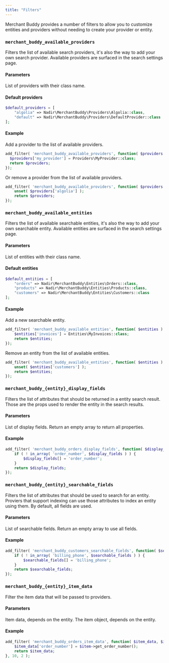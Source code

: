 ```yaml
---
title: "Filters"
---
```


Merchant Buddy provides a number of filters to allow you to customize entities and providers without needing to create your provider or entity.

### `merchant_buddy_available_providers`

Filters the list of available search providers, it's also the way to add your own search provider. Available providers are surfaced in the search settings page.

#### Parameters

<ParamField path="providers" type="array">
  List of providers with their class name.
</ParamField>

#### Default providers

```php
$default_providers = [
    "algolia" => Nadir\MerchantBuddy\Providers\Algolia::class,
    "default" => Nadir\MerchantBuddy\Providers\DefaultProvider::class
];
```

#### Example

Add a provider to the list of available providers.

```php
add_filter( 'merchant_buddy_available_providers', function( $providers ) {
  $providers['my_provider'] = Providers\MyProvider::class;
  return $providers;
});
```

Or remove a provider from the list of available providers.

```php
add_filter( 'merchant_buddy_available_providers', function( $providers ) {
    unset( $providers['algolia'] );
    return $providers;
});
```

### `merchant_buddy_available_entities`

Filters the list of available searchable entities, it's also the way to add your own searchable entity. Available entities are surfaced in the search settings page.

#### Parameters

<ParamField path="entities" type="array">
  List of entities with their class name.
</ParamField>

#### Default entities

```php
$default_entities = [
    "orders" => Nadir\MerchantBuddy\Entities\Orders::class,
    "products" => Nadir\MerchantBuddy\Entities\Products::class,
    "customers" => Nadir\MerchantBuddy\Entities\Customers::class
];
```

#### Example

Add a new searchable entity.

```php
add_filter( 'merchant_buddy_available_entities', function( $entities ) {
    $entities['invoices'] = Entities\MyInvoices::class;
    return $entities;
});
```

Remove an entity from the list of available entities.

```php
add_filter( 'merchant_buddy_available_entities', function( $entities ) {
    unset( $entities['customers'] );
    return $entities;
});
```

### `merchant_buddy_{entity}_display_fields`

Filters the list of attributes that should be returned in a entity search result. Those are the props used to render the entity in the search results.

#### Parameters

<ParamField path="display_fields" type="string[]" default="[]">
  List of display fields. Return an empty array to return all properties.
</ParamField>

#### Example

```php
add_filter( 'merchant_buddy_orders_display_fields', function( $display_fields ) {
    if ( ! in_array( 'order_number', $display_fields ) ) {
        $display_fields[] = 'order_number';
    }
    return $display_fields;
});
```

### `merchant_buddy_{entity}_searchable_fields`

Filters the list of attributes that should be used to search for an entity. Proviers that support indexing can use those attributes to index an entity using them. By default, all fields are used.

#### Parameters

<ParamField path="searchable_fields" type="string[]" default="[]">
  List of searchable fields. Return an empty array to use all fields.
</ParamField>

#### Example

```php
add_filter( 'merchant_buddy_customers_searchable_fields', function( $searchable_fields ) {
    if ( ! in_array( 'billing_phone', $searchable_fields ) ) {
        $searchable_fields[] = 'billing_phone';
    }
    return $searchable_fields;
});
```

### `merchant_buddy_{entity}_item_data`

Filter the item data that will be passed to providers.

#### Parameters

<ParamField path="item_data" type="array">
  Item data, depends on the entity.
</ParamField>

<ParamField path="item" type="object">
  The item object, depends on the entity.
</ParamField>

#### Example

```php
add_filter( 'merchant_buddy_orders_item_data', function( $item_data, $item ) {
    $item_data['order_number'] = $item->get_order_number();
    return $item_data;
}, 10, 2 );
```
